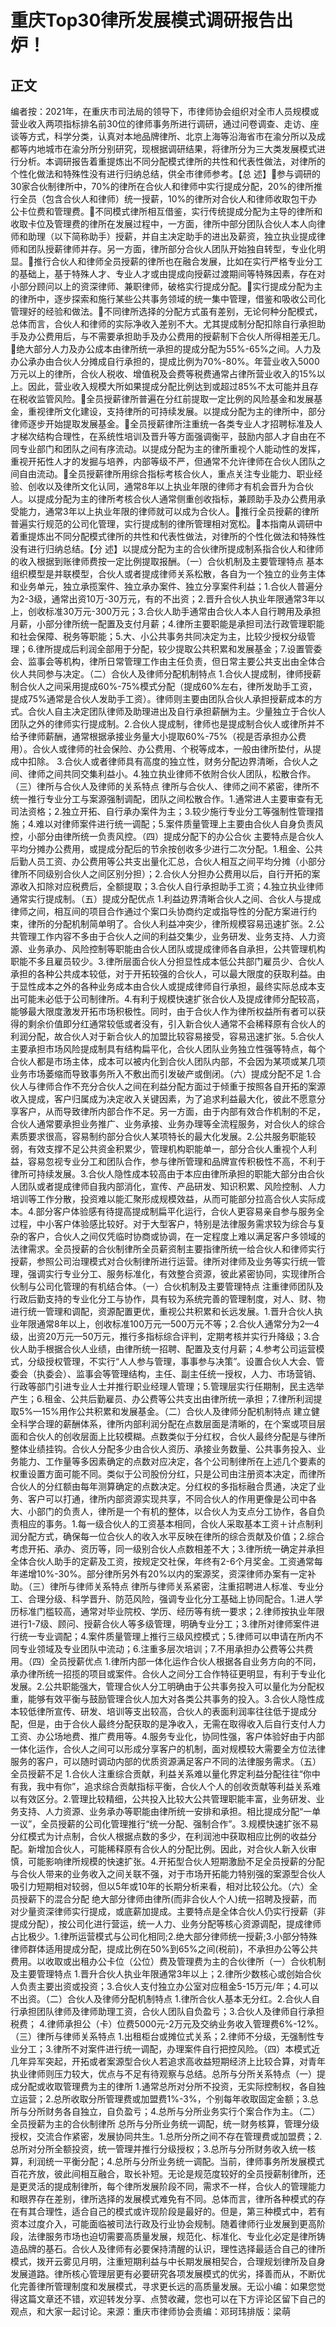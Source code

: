 # 重庆Top30律所发展模式调研报告出炉！
## 正文
编者按：2021年，在重庆市司法局的领导下，市律师协会组织对全市人员规模或营业收入两项指标排名前30位的律师事务所进行调研，通过问卷调查、走访、座谈等方式，科学分类，认真对本地品牌律所、北京上海等沿海省市在渝分所以及成都等内地城市在渝分所分别研究，现根据调研结果，将律所分为三大类发展模式进行分析。本调研报告着重提炼出不同分配模式律所的共性和代表性做法，对律所的个性化做法和特殊性没有进行归纳总结，供全市律师参考。【总 述】🔹参与调研的30家合伙制律所中，70%的律所在合伙人和律师中实行提成分配，20%的律所推行全员（包含合伙人和律师）统一授薪，10%的律所对合伙人和律师收取包干办公卡位费和管理费。🔹不同模式律所相互借鉴，实行传统提成分配为主导的律所和收取卡位及管理费的律所在发展过程中，一方面，律所中部分团队合伙人本人向律师和助理（以下简称助手）授薪，并自主决定助手的进出及薪资，独立执业提成律师和团队授薪律师并存。另一方面，律所部分合伙人团队开始独自转型，专业化明显。🔹推行合伙人和律师全员授薪的律所也在融合发展，比如在实行严格专业分工的基础上，基于特殊人才、专业人才或由提成向授薪过渡期间等特殊因素，存在对小部分顾问以上的资深律师、兼职律师，破格实行提成分配。🔹实行提成分配为主的律所中，逐步探索和施行某些公共事务领域的统一集中管理，借鉴和吸收公司化管理好的经验和做法。🔹不同律所选择的分配方式虽有差别，无论何种分配模式，总体而言，合伙人和律师的实际净收入差别不大。尤其提成制分配扣除自行承担助手及办公费用后，与不需要承担助手及办公费用的授薪制下合伙人所得相差无几。🔹绝大部分人力及办公成本由律所统一承担的提成分配为55%-65%之间。人力及办公承办由合伙人分摊成自行承担的，提成比例为70%-80%。年营业收入5000万元以上的律所，合伙人税收、增值税及会费等税费通常占律所营业收入的15%以上。因此，营业收入规模大所如果提成分配比例达到或超过85%不太可能并且存在税收监管风险。🔹全员授薪律所普遍在分红前提取一定比例的风险基金和发展基金，重视律所文化建设，支持律所的可持续发展。以提成分配为主的律所中，部分律师逐步开始提取发展基金。🔹全员授薪律所注重统一各类专业人才招聘标准及人才梯次结构合理性，在系统性培训及晋升等方面强调衡平，鼓励内部人才自由在不同专业部门和团队之间有序流动。以提成分配为主的律所重视个人能动性的发挥，重视开拓性人才的发掘与培养，内部等级不严，但通常不允许律师在合伙人团队之间自由流动。🔹全员授薪律所用综合指标考核合伙人，重点关注专业能力、职业经验、创收以及律所文化认同，通常8年以上执业年限的律师才有机会晋升为合伙人。以提成分配为主的律所考核合伙人通常侧重创收指标，兼顾助手及办公费用承受能力，通常3年以上执业年限的律师就可以成为合伙人。🔹推行全员授薪的律所普遍实行规范的公司化管理，实行提成制的律所管理相对宽松。🔹本指南从调研中着重提炼出不同分配模式律所的共性和代表性做法，对律所的个性化做法和特殊性没有进行归纳总结。【分 述】以提成分配为主的合伙律所提成制系指合伙人和律师的收入根据到账律师费按一定比例提取报酬。（一）合伙机制及主要管理特点 基本组织模型是并联模型，合伙人或者提成律师关系松散，各自为一个独立的业务主体和业务单元，独立承揽案件、独立承办案件、独立分享案件利益；1.合伙人普遍分为2-3级，通常出资10万-30万元，有的不出资；2.晋升合伙人执业年限通常3年以上，创收标准30万元-300万元；3.合伙人助手通常由合伙人本人自行聘用及承担月薪，小部分律所统一配置及支付月薪；4.律所主要职能是承担司法行政管理职能和社会保障、税务等职能；5.大、小公共事务共同决定为主，比较少授权分级管理；6.律所提成后利润全部用于分配，较少提取公共积累和发展基金；7.设置管委会、监事会等机构，律所日常管理工作由主任负责，但日常主要公共支出由全体合伙人共同参与决定。（二）合伙人及律师分配机制特点 1.合伙人提成制，律师授薪制合伙人之间采用提成60%-75%模式分配（提成60%左右，律所发助手工资，提成75%通常是合伙人发助手工资）。律师则主要由团队合伙人承担授薪成本的方式。合伙人自主决定团队律师及助理进出及自行承担薪酬为主。少量独立于合伙人团队之外的律师实行提成制。2.合伙人提成制，律师也是提成制合伙人或律所并不给予律师薪酬，通常根据承接业务量大小提取60%-75%（视是否承担办公费用）。合伙人或律师的社会保险、办公费用、个税等成本，一般由律所垫付，从提成中扣除。    3.合伙人或者律师具有高度的独立性，财务分配边界清晰，合伙人之间、律师之间共同交集利益小。4.独立执业律师不依附合伙人团队，松散合作。（三）律所与合伙人及律师的关系特点 律所与合伙人、律师之间不紧密，律所不统一推行专业分工与案源强制调配，团队之间松散合作。1.通常进人主要审查有无司法资格；2.独立开拓、自行承办案件为主；3.较少施行专业分工等强制性管理措施；4.难以对律师案件进行统一调配；5.案件质量管理上主要由合伙人自身负责风控，小部分由律所统一负责风控。（四）提成分配下的办公合伙 主要特点是合伙人平均分摊办公费用，或提成分配后的节余按创收多少进行二次分配。1.租金、公共后勤人员工资、办公费用等公共支出量化汇总，合伙人相互之间平均分摊（小部分律所不同级别合伙人之间区别分担）；2.合伙人分担办公费用以后，自行开拓的案源收入扣除对应税费后，全额提取；3.合伙人自行承担助手工资；4.独立执业律师通常实行提成制。（五）提成分配优点 1.利益边界清晰合伙人之间、合伙人与提成律师之间，相互间的项目合作通过个案口头协商约定或指导性的分配方案进行约束，律所的分配机制简单明了。合伙人利益冲突少，律所规模容易迅速扩张。2.公共管理工作内容不多由于合伙人之间的利益交集少，业务研发、业务支持、人力资源、业务承办、风险控制等职能由合伙人团队或提成律师各自承担，公共管理机构职能不多且雇员较少。3.律所层面合伙人分担显性成本低公共部门雇员少、合伙人承担的各种公共成本较低，对于开拓较强的合伙人，可以最大限度的获取利益。由于显性成本之外的各种业务成本由合伙人或提成律师自行承担，最终实际总成本支出可能未必低于公司制律所。4.有利于规模快速扩张合伙人及提成律师分配较高，能够最大限度激发开拓市场积极性。同时，由于合伙人作为律所权益所有者可以获得的剩余价值即分红通常较低或者没有，引入新合伙人通常不会稀释原有合伙人的利润分配，故合伙人对于新合伙人的加盟比较容易接受，容易迅速扩张。5.合伙人主要承担市场风险提成制具有结构扁平化，合伙人团队业务独立性强等特点，每个合伙人都是市场主体，成本可以被内化到合伙人团队内部，不会因为某项或某几项业务市场萎缩而导致事务所入不敷出而引发破产或倒闭。（六）提成分配不足 1.合伙人与律师合作不充分合伙人之间在利益分配方面过于倾重于按照各自开拓的案源收入提成，客户归属成为决定收入关键因素，为了追求利益最大化，彼此不愿意分享客户，从而导致律所内部合作不足。另一方面，由于内部有效合作机制的不足，合伙人通常要承担业务推广、业务承接、业务办理等全流程服务，对合伙人的综合素质要求很高，容易制约部分合伙人某项特长的最大化发展。2.公共服务职能较弱，有效支撑不足公共资金积累少，管理机构职能单一，部分合伙人重视个人利益，容易忽视专业分工和团队合作，参与律所管理和品牌宣传积极性不高，不利于律所可持续发展。3.合伙人隐性成本较高由于本应由律所承担的职能大部分由合伙人团队或者提成律师自我内部消化，宣传、产品研发、知识积累、风险控制、人力培训等工作分散，投资难以能汇聚形成规模效益，从而可能部分拉高合伙人实际成本。4.部分客户体验感有待提高提成制扁平化运行，合伙人更容易亲自参与服务全过程，中小客户体验感比较好。对于大型客户，特别是法律服务需求较为综合与复杂的客户，合伙人之间仅凭临时协商或协调，在一定程度上难以满足客户多领域的法律需求。全员授薪的合伙制律所全员薪资制主要指律所统一给合伙人和律师实行授薪，参照公司治理模式对合伙制律所进行运营。律所对律师及业务等实行统一管理，强调实行专业分工、服务标准化，有效整合资源，彼此紧密协同，实现律所合伙制与公司化管理的有机结合体。（一）合伙机制及主要管理特点 注重律师团队及行政后勤支持的专业化分工与协作，具有较为系统完善的管理制度，对人、财、物进行统一管理和调配，资源配置更优，重视公共积累和长远发展。1.晋升合伙人执业年限通常8年以上，创收标准100万元—500万元不等；2.合伙人通常分为2—4级，出资20万元—50万元，推行多指标综合评判，定期考核并实行升降级；3.合伙人助手根据合伙人业绩，由律所统一招聘、配置及支付月薪；4.参考公司运营模式，分级授权管理，不实行“人人参与管理，事事参与决策”。设置合伙人大会、管委会（执委会）、监事会等管理结构，主任、副主任统一授权，人力、市场营销、行政等部门引进专业人士并推行职业经理人管理；5.管理层实行任期制，民主选举产生；6.租金、公共后勤雇员、办公费等公共支出由律所统一承担；7.律所利润提取5%—15%用作公共积累和发展基金。（二）合伙人及律师分配机制特点 建立健全科学合理的薪酬体系，律所内部利润分配在点数层面是清晰的，在个案或项目层面和合伙人的创收层面上比较模糊。点数类似于分红权，合伙人最终分配是与律所整体业绩挂钩。合伙人分配多少由合伙人资历、承接业务数量、公共事务投入、业务能力、工作量等多因素确定的点数对应决定，各个公司制律所在上述几个要素的权重设置方面可能不同。类似于公司股份分红，只是公司由注册资本决定，而律所合伙人的分红额由每年测算确定的点数决定。分红权的多指标融合贯通，决定了业务、客户可以打通，律所内部资源实现共享，不同合伙人的作用更像是公司中各大、小部门的负责人，律所是一个有机的整体，以合伙人为支点分工协作，各自负责相应的事务。1.每一级合伙人的工资基本相同，合伙人采取基本工资＋计点制利润分配方式，确保每一位合伙人的收入水平反映在律所的综合贡献及价值；2.综合考虑开拓、承办、资历等，同一级别合伙人点数相差不大；3.律所统一确定并承担全体合伙人助手的定薪及工资，按规定交社保，年终有2-6个月奖金。工资通常每年递增10%-30%。部分律所另外有20%以内的案源奖，资深律师办案有一定补助。（三）律所与律师关系特点 律所与律师关系紧密，注重招聘进人标准、专业分工、合理分级、科学晋升、防范风险，强调专业化分工基础上协同配合。1.进人学历标准门槛较高，通常对毕业院校、学历、经历等有统一要求；2.律师按执业年限进行1-7级、顾问、授薪合伙人等多级管理，明确专业分工；3.律所对律师案件进行统一专业调配；4.案件质量管理上推行三级风控模式；5.律师可以申请在所内不同专业领域及专业团队中流动；6.注重多层次培训；7.不用承担办公费等公共费用。（四）全员授薪优点 1.律所内部一体化运作合伙人根据各自业务方向的不同，承办律所统一招揽的项目或案件。合伙人之间分工合作特征更明显，有利于专业化发展。2.公共职能强大，管理合伙人分工明确由于公共事务投入可以量化为分配权重，能够有效平衡与鼓励管理合伙人加大对各类公共事务的投入。3.合伙人隐性成本较低律所宣传、研发、培训等支出较高，合伙人的表面利润率往往低于提成分配，但是，由于合伙人最终分配获取的是净收入，无需在取得收入后自行支付人力工资、办公场地费、推广费用等。4.服务专业化，协同性强，客户体验好由于内部一体化运作，合伙人之间可以形成分享客户的机制，面对规模较大需要全方位法律服务的客户，可以随时调动内部的优质资源满足客户不同的法律服务需求。（五）全员授薪不足 1.合伙人注重综合贡献，利益关系难以量化界定利益分配往往“你中有我，我中有你”，追求综合贡献指标平衡，合伙人个人的创收贡献等利益关系难以有效区分。2.管理比较精细，公共投入比较大公共管理职能丰富，业务研发、业务支持、人力资源、业务承办等职能由律所统一安排和承担。相比提成分配“一单一议”，全员授薪的公司化管理推行“统一分配、强制合作”。3.规模快速扩张不易分红模式为计点制，合伙人根据点数的多少，在利润池中获取相应比例的收益分配。新增加合伙人，可能稀释原有合伙人的分配比例。因此，对合伙人新入伙审慎，可能影响律所规模的快速扩张。4.开拓型合伙人短期激励不足全员授薪的分配与合伙人带来的业务收入之间关联不强，对于市场开拓能力特别强的案源型合伙人吸引力短期相对较弱，但以5年或10年的长期分析来看，相对比较公允。（六）全员授薪下的混合分配 绝大部分律师由律所(而非合伙人个人)统一招聘及授薪，而对少量资深律师实行提成，或底薪加提成。主要特点是全体合伙人仍实行授薪（非提成分配），按公司化进行营运，统一人力、业务分配等核心资源调配，提成律师占比极少。1.律所运营模式与公司化相同;2.绝大部分律师统一授薪;3.小部分特殊律师群体适用提成分配，提成比例在50%到65%之间(税前)，不承担办公等公共费用。以收取或出租办公卡位（公位）费及管理费为主的合伙律所（一）合伙机制及主要管理特点 1.晋升合伙人执业年限通常3年以上；2.律所少数核心或创始合伙人负责主要出资或投资；3.合伙人支付独立办公室对应租金5-15万元/年；4.可以不出资。（二）合伙人及律师分配机制特点 1.律所合伙人基本无分红。2.合伙人自行承担团队律师及律师助理工资，合伙人团队自负盈亏；3.合伙人及律师自行承担税费； 4.律师承担公（卡）位费5000元-2万元及交纳业务收入管理费6%-12%。（三）律所与律师关系特点 1.出租柜台或摊位式关系；2.律师不分级，无强制性专业分工；3.律所不对案件进行统一调配，办理案件自行把控风险。（四）本模式近几年异军突起，开拓或者案源型合伙人若追求高收益短期经济上比较合算，对青年执业律师则压力较大，优点与不足有待观察与总结。总所与分所关系特点（一）提成分配或收取管理费为主的律所 1.通常总所对分所不投资，无实际控制权，各自独立运营；2.总所收取分所管理费或加盟费1%-3%，个别每年收取固定金额；3.总所与分所财务各自独立，自负盈亏；4.总所与分所业务实行个案合作为主。（二）全员授薪为主的合伙制律所 总所与分所业务统一调配，统一财务核算，管理分级授权，交流合作紧密，发展协同共生。1.总所分所之间不存在管理费或加盟费；2.总所对分所全额投资，统一管理并推行分级授权；3.总所与分所财务收入统一核算，利润统一平衡分配；4.总所与分所业务统一调配。当前，律师事务所发展模式百花齐放，彼此间相互融合，取长补短。无论是规范度较好的全员授薪制律所，还是更灵活的提成制律所，每个律所发展阶段不同，需求不一样，合伙人的管理能力和眼界存在差别，律所选择的发展模式难免有不同。总体而言，律所各种模式的存在有其合理性，适合自己的模式或许现阶段是最好的。但是，第三种模式中，若有资本过度介入，可能面临被司法行政及行业协会规制。随着律师行业发展到更高阶段，法律服务市场也迫切需要高质量发展，规范化、标准化、专业化必定是律所铸造品牌的基石。合伙人及律师有必要保持清醒的认识，理性选择最适合自己的律所模式，拨开云雾见月明，注重短期利益与中长期发展相契合，合理规划律所及自身发展道路。律所核心管理层更有必要研究各项发展模式的优劣，择善而从，不断优化完善律所管理制度和发展模式，寻求更长远的高质量发展。无讼小编：如果您觉得这篇文章还不错，欢迎转发分享、点赞收藏，您也可以在下方评论区留下自己的观点，和大家一起讨论。来源：重庆市律师协会责编：邓珂玮排版：梁萌